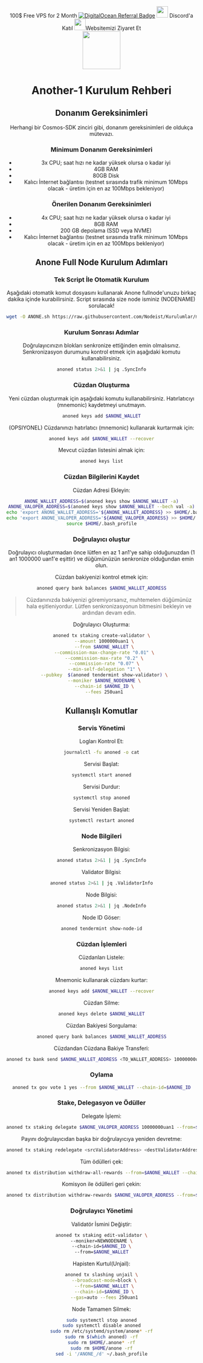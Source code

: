 <center>
 100$ Free VPS for 2 Month
 <a target="_blank" href="https://www.digitalocean.com/?refcode=410c988c8b3e&utm_campaign=Referral_Invite&utm_medium=Referral_Program&utm_source=badge"><Image src="https://web-platforms.sfo2.cdn.digitaloceanspaces.com/WWW/Badge%201.svg" alt="DigitalOcean Referral Badge" /></a>
<a href="https://discord.gg/ypx7mJ6Zzb" target="_blank"><Image src="https://cdn.logojoy.com/wp-content/uploads/20210422095037/discord-mascot.png" width="30"/></a> Discord'a Katıl
<a href="https://nodeist.site/" target="_blank"><Image src="https://raw.githubusercontent.com/Nodeist/Testnet_Kurulumlar/main/logo.png" width="30"/></a>Websitemizi Ziyaret Et
</center>



<center>
  <Image height="100" src="https://i.hizliresim.com/cdpen5h.png">
<center>

# Another-1 Kurulum Rehberi
## Donanım Gereksinimleri
Herhangi bir Cosmos-SDK zinciri gibi, donanım gereksinimleri de oldukça mütevazı.

### Minimum Donanım Gereksinimleri
 - 3x CPU; saat hızı ne kadar yüksek olursa o kadar iyi
 - 4GB RAM
 - 80GB Disk
 - Kalıcı İnternet bağlantısı (testnet sırasında trafik minimum 10Mbps olacak - üretim için en az 100Mbps bekleniyor)

### Önerilen Donanım Gereksinimleri
 - 4x CPU; saat hızı ne kadar yüksek olursa o kadar iyi
 - 8GB RAM
 - 200 GB depolama (SSD veya NVME)
 - Kalıcı İnternet bağlantısı (testnet sırasında trafik minimum 10Mbps olacak - üretim için en az 100Mbps bekleniyor)

## Anone Full Node Kurulum Adımları
### Tek Script İle Otomatik Kurulum
Aşağıdaki otomatik komut dosyasını kullanarak Anone fullnode'unuzu birkaç dakika içinde kurabilirsiniz. 
Script sırasında size node isminiz (NODENAME) sorulacak!


```bash
wget -O ANONE.sh https://raw.githubusercontent.com/Nodeist/Kurulumlar/main/Anone/ANONE && chmod +x ANONE.sh && ./ANONE.sh
```

### Kurulum Sonrası Adımlar

Doğrulayıcınızın blokları senkronize ettiğinden emin olmalısınız. 
Senkronizasyon durumunu kontrol etmek için aşağıdaki komutu kullanabilirsiniz.
```bash
anoned status 2>&1 | jq .SyncInfo
```

### Cüzdan Oluşturma
Yeni cüzdan oluşturmak için aşağıdaki komutu kullanabilirsiniz. Hatırlatıcıyı (mnemonic) kaydetmeyi unutmayın.
```bash
anoned keys add $ANONE_WALLET
```

(OPSIYONEL) Cüzdanınızı hatırlatıcı (mnemonic) kullanarak kurtarmak için:
```bash
anoned keys add $ANONE_WALLET --recover
```

Mevcut cüzdan listesini almak için:
```bash
anoned keys list
```

### Cüzdan Bilgilerini Kaydet
Cüzdan Adresi Ekleyin:
```bash
ANONE_WALLET_ADDRESS=$(anoned keys show $ANONE_WALLET -a)
ANONE_VALOPER_ADDRESS=$(anoned keys show $ANONE_WALLET --bech val -a)
echo 'export ANONE_WALLET_ADDRESS='${ANONE_WALLET_ADDRESS} >> $HOME/.bash_profile
echo 'export ANONE_VALOPER_ADDRESS='${ANONE_VALOPER_ADDRESS} >> $HOME/.bash_profile
source $HOME/.bash_profile
```


### Doğrulayıcı oluştur
Doğrulayıcı oluşturmadan önce lütfen en az 1 an1'ye sahip olduğunuzdan (1 an1 1000000 uan1'e eşittir) ve düğümünüzün senkronize olduğundan emin olun.

Cüzdan bakiyenizi kontrol etmek için:
```bash
anoned query bank balances $ANONE_WALLET_ADDRESS
```
> Cüzdanınızda bakiyenizi göremiyorsanız, muhtemelen düğümünüz hala eşitleniyordur. Lütfen senkronizasyonun bitmesini bekleyin ve ardından devam edin. 

Doğrulayıcı Oluşturma:
```bash
anoned tx staking create-validator \
  --amount 1000000uan1 \
  --from $ANONE_WALLET \
  --commission-max-change-rate "0.01" \
  --commission-max-rate "0.2" \
  --commission-rate "0.07" \
  --min-self-delegation "1" \
  --pubkey  $(anoned tendermint show-validator) \
  --moniker $ANONE_NODENAME \
  --chain-id $ANONE_ID \
  --fees 250uan1
```



## Kullanışlı Komutlar
### Servis Yönetimi
Logları Kontrol Et:
```bash
journalctl -fu anoned -o cat
```

Servisi Başlat:
```bash
systemctl start anoned
```

Servisi Durdur:
```bash
systemctl stop anoned
```

Servisi Yeniden Başlat:
```bash
systemctl restart anoned
```

### Node Bilgileri
Senkronizasyon Bilgisi:
```bash
anoned status 2>&1 | jq .SyncInfo
```

Validator Bilgisi:
```bash
anoned status 2>&1 | jq .ValidatorInfo
```

Node Bilgisi:
```bash
anoned status 2>&1 | jq .NodeInfo
```

Node ID Göser:
```bash
anoned tendermint show-node-id
```

### Cüzdan İşlemleri
Cüzdanları Listele:
```bash
anoned keys list
```

Mnemonic kullanarak cüzdanı kurtar:
```bash
anoned keys add $ANONE_WALLET --recover
```

Cüzdan Silme:
```bash
anoned keys delete $ANONE_WALLET
```

Cüzdan Bakiyesi Sorgulama:
```bash
anoned query bank balances $ANONE_WALLET_ADDRESS
```

Cüzdandan Cüzdana Bakiye Transferi:
```bash
anoned tx bank send $ANONE_WALLET_ADDRESS <TO_WALLET_ADDRESS> 10000000uan1
```

### Oylama
```bash
anoned tx gov vote 1 yes --from $ANONE_WALLET --chain-id=$ANONE_ID
```

### Stake, Delegasyon ve Ödüller
Delegate İşlemi:
```bash
anoned tx staking delegate $ANONE_VALOPER_ADDRESS 10000000uan1 --from=$ANONE_WALLET --chain-id=$ANONE_ID --gas=auto --fees 250uan1
```

Payını doğrulayıcıdan başka bir doğrulayıcıya yeniden devretme:
```bash
anoned tx staking redelegate <srcValidatorAddress> <destValidatorAddress> 10000000uan1 --from=$ANONE_WALLET --chain-id=$ANONE_ID --gas=auto --fees 250uan1
```

Tüm ödülleri çek:
```bash
anoned tx distribution withdraw-all-rewards --from=$ANONE_WALLET --chain-id=$ANONE_ID --gas=auto --fees 250uan1
```

Komisyon ile ödülleri geri çekin:
```bash
anoned tx distribution withdraw-rewards $ANONE_VALOPER_ADDRESS --from=$ANONE_WALLET --commission --chain-id=$ANONE_ID
```

### Doğrulayıcı Yönetimi
Validatör İsmini Değiştir:
```bash
anoned tx staking edit-validator \
--moniker=NEWNODENAME \
--chain-id=$ANONE_ID \
--from=$ANONE_WALLET
```

Hapisten Kurtul(Unjail): 
```bash
anoned tx slashing unjail \
  --broadcast-mode=block \
  --from=$ANONE_WALLET \
  --chain-id=$ANONE_ID \
  --gas=auto --fees 250uan1
```


Node Tamamen Silmek:
```bash
sudo systemctl stop anoned
sudo systemctl disable anoned
sudo rm /etc/systemd/system/anone* -rf
sudo rm $(which anoned) -rf
sudo rm $HOME/.anone* -rf
sudo rm $HOME/anone -rf
sed -i '/ANONE_/d' ~/.bash_profile
```

